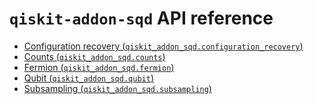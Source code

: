 <span id="qiskit-addon-sqd-api-reference" />

# `qiskit-addon-sqd` API reference

*   [Configuration recovery (`qiskit_addon_sqd.configuration_recovery`)](configuration-recovery)
*   [Counts (`qiskit_addon_sqd.counts`)](counts)
*   [Fermion (`qiskit_addon_sqd.fermion`)](fermion)
*   [Qubit (`qiskit_addon_sqd.qubit`)](qubit)
*   [Subsampling (`qiskit_addon_sqd.subsampling`)](subsampling)
